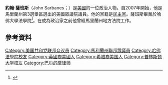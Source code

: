 '''約翰·薩班斯'''（John Sarbanes；{{bd|1962年|5月22日}}）是[[美國|美國]]的一位政治人物。自2007年開始，他是馬里蘭州第3選舉區選出的美國眾議院議員。他的黨籍是[[民主黨_(美國)|民主黨]]。薩班斯畢業於哈佛大學法學院<ref name="MSA-biography">{{cite web
 |url         = http://www.msa.md.gov/msa/mdmanual/39fed/06ushse/html/msa14642.html
 |title       = John P. Sarbanes, U.S. Representative
 |accessdate  = 2007-04-22
 |date        = 
 |work        = Maryland State Archives
 |deadurl     = yes
 |archiveurl  = https://www.webcitation.org/5fzjSP9bH?url=http://www.msa.md.gov/msa/mdmanual/39fed/06ushse/html/msa14642.html
 |archivedate = 2009-04-13
}}</ref>。在成為政治家之前他曾經馬里蘭州地方法院工作。
== 參考資料 ==
{{reflist}}
{{Current members of the U.S. House of Representatives}}
{{DEFAULTSORT: Sarbanes, John}}
[[Category:美国共和党联邦众议员|Category:美国共和党联邦众议员]]
[[Category:馬利蘭州聯邦眾議員|Category:馬利蘭州聯邦眾議員]]
[[Category:哈佛法學院校友|Category:哈佛法學院校友]]
[[Category:英國裔美國人|Category:英國裔美國人]]
[[Category:希腊裔美国人|Category:希腊裔美国人]]
[[Category:普林斯顿大学校友|Category:普林斯顿大学校友]]
[[Category:巴尔的摩律师|Category:巴尔的摩律师]]